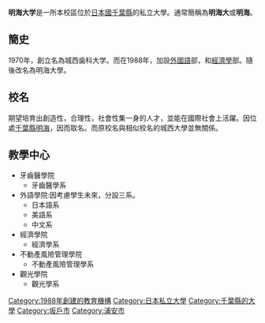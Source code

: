 {{unreferenced|time=2015-05-26T02:12:12+00:00}}
{{Infobox School | name = 明海大学 | other_name = Meikai University | image =Meikai-university_urayasu.jpg | motto =  | established = 1970年成立 | type = 私立 [[綜合大學|綜合大學]] | religion = | affiliation = | district =[[千葉縣|千葉縣]] | grades = | president = | principal = | dean = | college = | house = | sc = | cs = | faculty = | staff = | students = | athletics = | conference = | colors = | mascot = | magazine = | address = [[日本國|日本國]][[千葉縣|千葉縣]][[浦安市|浦安市]][[明海|明海]](本校區) <br />[[日本國|日本國]][[埼玉縣|埼玉縣]][[坂戶市|坂戶市]](牙齒醫學研究院)| telephone = 047-355-5111 <br />049-285-5511| fax =  | mail = | website = http://www.meikai.ac.jp/ }}

'''明海大学'''是一所本校區位於[[日本國|日本國]][[千葉縣|千葉縣]]的私立大學。通常簡稱為'''明海大'''或'''明海'''。

==簡史==
1970年，創立名為城西歯科大学。而在1988年，加設[[外國語|外國語]]部，和[[經濟學|經濟學]]部。隨後改名為明海大學。

==校名==
期望培育出創造性，合理性，社會性集一身的人才，並能在國際社會上活躍。因位處[[千葉縣|千葉縣]][[明海|明海]]，因而取名。而原校名與相似校名的城西大學並無關係。

==教學中心==
*牙齒醫學院
**牙齒醫學系
*外語學院:因考慮學生未來，分設三系。 
**日本語系
**美語系
**中文系
*經濟學院
**經濟學系
*不動產風險管理學院
**不動產風險管理學系
*觀光學院
**觀光學系
{{Authority control}}
[[Category:1988年創建的教育機構|Category:1988年創建的教育機構]]
[[Category:日本私立大學|Category:日本私立大學]]
[[Category:千葉縣的大學|Category:千葉縣的大學]]
[[Category:坂戶市|Category:坂戶市]]
[[Category:浦安市|Category:浦安市]]